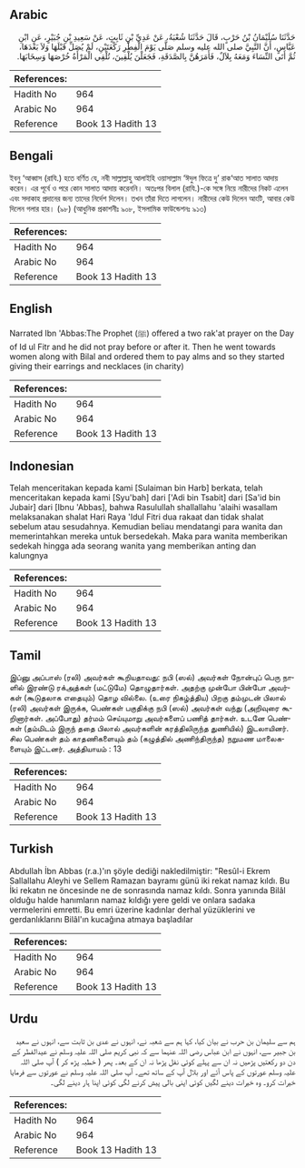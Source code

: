 ## Arabic


<div dir="rtl" lang="ar" style={{fontSize:'larger',backgroundColor:'#f8f9fa',padding:20}}>
حَدَّثَنَا سُلَيْمَانُ بْنُ حَرْبٍ، قَالَ حَدَّثَنَا شُعْبَةُ، عَنْ عَدِيِّ بْنِ ثَابِتٍ، عَنْ سَعِيدِ بْنِ جُبَيْرٍ، عَنِ ابْنِ عَبَّاسٍ، أَنَّ النَّبِيَّ صلى الله عليه وسلم صَلَّى يَوْمَ الْفِطْرِ رَكْعَتَيْنِ، لَمْ يُصَلِّ قَبْلَهَا وَلاَ بَعْدَهَا، ثُمَّ أَتَى النِّسَاءَ وَمَعَهُ بِلاَلٌ، فَأَمَرَهُنَّ بِالصَّدَقَةِ، فَجَعَلْنَ يُلْقِينَ، تُلْقِي الْمَرْأَةُ خُرْصَهَا وَسِخَابَهَا‏.‏
</div>
<div style={{backgroundColor:'#f8f9fa',padding:20, marginBottom: 10}}><table> <thead> <tr> <th>References:</th> <th></th> </tr> </thead> <tbody><tr><td>Hadith No</td><td>964</td></tr><tr><td>Arabic No</td><td>964</td></tr><tr><td>Reference</td><td>Book 13 Hadith 13</td></tr></tbody></table></div>

## Bengali


<div dir="ltr" lang="bn" style={{fontSize:'larger',backgroundColor:'#f8f9fa',padding:20}}>
ইবনু ‘আব্বাস (রাযি.) হতে বর্ণিত যে, নবী সাল্লাল্লাহু আলাইহি ওয়াসাল্লাম ‘ঈদুল ফিত্রে দু’ রাক‘আত সালাত আদায় করেন। এর পূর্বে ও পরে কোন সালাত আদায় করেননি। অতঃপর বিলাল (রাযি.)-কে সঙ্গে নিয়ে নারীদের নিকট এলেন এবং সদাকাহ প্রদানের জন্য তাদের নির্দেশ দিলেন। তখন তাঁরা দিতে লাগলেন। নারীদের কেউ দিলেন আংটি, আবার কেউ দিলেন গলার হার। (৯৮) (আধুনিক প্রকাশনীঃ ৯০৮, ইসলামিক ফাউন্ডেশনঃ ৯১৩)
</div>
<div style={{backgroundColor:'#f8f9fa',padding:20, marginBottom: 10}}><table> <thead> <tr> <th>References:</th> <th></th> </tr> </thead> <tbody><tr><td>Hadith No</td><td>964</td></tr><tr><td>Arabic No</td><td>964</td></tr><tr><td>Reference</td><td>Book 13 Hadith 13</td></tr></tbody></table></div>

## English


<div dir="ltr" lang="en" style={{fontSize:'larger',backgroundColor:'#f8f9fa',padding:20}}>
Narrated Ibn 'Abbas:The Prophet (ﷺ) offered a two rak'at prayer on the Day of Id ul Fitr and he did not pray before or after it. Then he went towards women along with Bilal and ordered them to pay alms and so they started giving their earrings and necklaces (in charity)
</div>
<div style={{backgroundColor:'#f8f9fa',padding:20, marginBottom: 10}}><table> <thead> <tr> <th>References:</th> <th></th> </tr> </thead> <tbody><tr><td>Hadith No</td><td>964</td></tr><tr><td>Arabic No</td><td>964</td></tr><tr><td>Reference</td><td>Book 13 Hadith 13</td></tr></tbody></table></div>

## Indonesian


<div dir="ltr" lang="id" style={{fontSize:'larger',backgroundColor:'#f8f9fa',padding:20}}>
Telah menceritakan kepada kami [Sulaiman bin Harb] berkata, telah menceritakan kepada kami [Syu'bah] dari ['Adi bin Tsabit] dari [Sa'id bin Jubair] dari [Ibnu 'Abbas], bahwa Rasulullah shallallahu 'alaihi wasallam melaksanakan shalat Hari Raya 'Idul Fitri dua rakaat dan tidak shalat sebelum atau sesudahnya. Kemudian beliau mendatangi para wanita dan memerintahkan mereka untuk bersedekah. Maka para wanita memberikan sedekah hingga ada seorang wanita yang memberikan anting dan kalungnya
</div>
<div style={{backgroundColor:'#f8f9fa',padding:20, marginBottom: 10}}><table> <thead> <tr> <th>References:</th> <th></th> </tr> </thead> <tbody><tr><td>Hadith No</td><td>964</td></tr><tr><td>Arabic No</td><td>964</td></tr><tr><td>Reference</td><td>Book 13 Hadith 13</td></tr></tbody></table></div>

## Tamil


<div dir="ltr" lang="ta" style={{fontSize:'larger',backgroundColor:'#f8f9fa',padding:20}}>
இப்னு அப்பாஸ் (ரலி) அவர்கள் கூறியதாவது: நபி (ஸல்) அவர்கள் நோன்புப் பெரு நாளில் இரண்டு ரக்அத்கள் (மட்டுமே) தொழுதார்கள். அதற்கு முன்போ பின்போ அவர்கள் (கூடுதலாக எதையும்) தொழ வில்லை. (உரை நிகழ்த்திய) பிறகு தம்முடன் பிலால் (ரலி) அவர்கள் இருக்க, பெண்கள் பகுதிக்கு நபி (ஸல்) அவர்கள் வந்து (அறிவுரை கூறினார்கள். அப்போது) தர்மம் செய்யுமாறு அவர்களைப் பணித் தார்கள். உடனே பெண்கள் (தம்மிடம் இருந் ததை பிலால் அவர்களின் கரத்திலிருந்த துணியில்) இடலாயினர். சில பெண்கள் தம் காதணிகளையும் தம் (கழுத்தில் அணிந்திருந்த) நறுமண மாலைகளையும் இட்டனர். அத்தியாயம் : 13
</div>
<div style={{backgroundColor:'#f8f9fa',padding:20, marginBottom: 10}}><table> <thead> <tr> <th>References:</th> <th></th> </tr> </thead> <tbody><tr><td>Hadith No</td><td>964</td></tr><tr><td>Arabic No</td><td>964</td></tr><tr><td>Reference</td><td>Book 13 Hadith 13</td></tr></tbody></table></div>

## Turkish


<div dir="ltr" lang="tr" style={{fontSize:'larger',backgroundColor:'#f8f9fa',padding:20}}>
Abdullah İbn Abbas (r.a.)'ın şöyle dediği nakledilmiştir: "Resûl-i Ekrem Sallallahu Aleyhi ve Sellem Ramazan bayramı günü iki rekat namaz kıldı. Bu İki rekatın ne öncesinde ne de sonrasında namaz kıldı. Sonra yanında Bilâl olduğu halde ha­nımların namaz kıldığı yere geldi ve onlara sadaka vermelerini emretti. Bu emri üzerine kadınlar derhal yüzüklerini ve gerdanlıklarını Bilâl'ın kucağına atmaya başladılar
</div>
<div style={{backgroundColor:'#f8f9fa',padding:20, marginBottom: 10}}><table> <thead> <tr> <th>References:</th> <th></th> </tr> </thead> <tbody><tr><td>Hadith No</td><td>964</td></tr><tr><td>Arabic No</td><td>964</td></tr><tr><td>Reference</td><td>Book 13 Hadith 13</td></tr></tbody></table></div>

## Urdu


<div dir="rtl" lang="ur" style={{fontSize:'larger',backgroundColor:'#f8f9fa',padding:20}}>
ہم سے سلیمان بن حرب نے بیان کیا، کہا ہم سے شعبہ نے، انہوں نے عدی بن ثابت سے، انہوں نے سعید بن جبیر سے، انہوں نے ابن عباس رضی اللہ عنہما سے کہ نبی کریم صلی اللہ علیہ وسلم نے عیدالفطر کے دن دو رکعتیں پڑھیں نہ ان سے پہلے کوئی نفل پڑھا نہ ان کے بعد۔ پھر ( خطبہ پڑھ کر ) آپ صلی اللہ علیہ وسلم عورتوں کے پاس آئے اور بلال آپ کے ساتھ تھے۔ آپ صلی اللہ علیہ وسلم نے عورتوں سے فرمایا خیرات کرو۔ وہ خیرات دینے لگیں کوئی اپنی بالی پیش کرنے لگی کوئی اپنا ہار دینے لگی۔
</div>
<div style={{backgroundColor:'#f8f9fa',padding:20, marginBottom: 10}}><table> <thead> <tr> <th>References:</th> <th></th> </tr> </thead> <tbody><tr><td>Hadith No</td><td>964</td></tr><tr><td>Arabic No</td><td>964</td></tr><tr><td>Reference</td><td>Book 13 Hadith 13</td></tr></tbody></table></div>